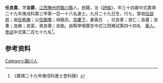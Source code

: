 {{明清人物信息框
| 姓名 = 任良貴
| 原名 =
| 圖片名稱= 
| 圖片大小 =
| 圖片說明 = 
| 最高職務 =
| 國家 = 大明 
| 爵位 =
| 籍貫 = [[江西|江西]][[撫州府|撫州府]][[臨川縣|臨川縣]]
| 族裔 = 
| 字號 = 
| 諡號 =
| 出生日期 = 九月二十九日
| 出生地點 = 
| 逝世日期 = 卒年不詳 
| 逝世地點 =
| 墓葬 =
| 配偶 = 黃氏　
| 親屬 = 曾祖[[任啟邦|任啟邦]]，祖[[任希勝|任希勝]]，父[[任錦膺|任錦膺]]，母饒氏
| 出身 =
* 嘉靖二十九年庚戌科同進士出身
| 經歷 =
| 著作 = 
}}
'''任良貴'''{{BD|1517年||？||}}，字'''汝爵'''，[[江西|江西]][[撫州府|撫州府]][[臨川縣|臨川縣]]人，民籍，治《[[詩經|詩經]]》，年三十四歲中式嘉靖二十九年庚戌科第三甲第一百一十八名進士。九月二十九日生，行七，曾祖[[任啟邦|任啟邦]]；祖[[任希勝|任希勝]]；父[[任錦膺|任錦膺]]；母饒氏。[[具慶下|具慶下]]，妻黃氏　，兄良善；良仁；良義；良秉；良彝；良富，弟良壽；良能。由縣學增廣生中式江西鄉試第四十四名　[[舉人|舉人]]，[[會試|會試]]中式第二百七十九名<ref>《嘉靖二十九年庚戌科進士登科錄》</ref>。

== 参考资料 ==
{{reflist}}

{{嘉靖二十九年庚戌科殿试金榜}}

{{Authority control}}
{{DEFAULTSORT:}}
[[Category:臨川人|Category:臨川人]]


{{明朝人物小作品}}
